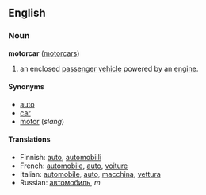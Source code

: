 ==English==
===Noun===
'''motorcar''' ([[motorcars]])

# an enclosed [[passenger]] [[vehicle]] powered by an [[engine]].

====Synonyms====
*[[auto]]
*[[car]]
*[[motor]] (''slang'')

====Translations====
*Finnish: [[auto]], [[automobiili]]
*French: [[automobile#French|automobile]], [[auto#French|auto]], [[voiture]]
*Italian: [[automobile#Italian|automobile]], [[auto#Italian|auto]], [[macchina]], [[vettura]]
*Russian: [[автомобиль]], ''m''